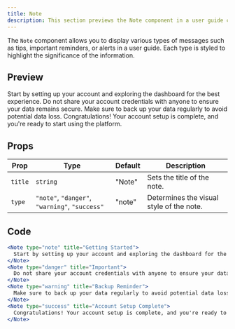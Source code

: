 ```yaml
---
title: Note
description: This section previews the Note component in a user guide context.
---
```


The `Note` component allows you to display various types of messages such as tips, important reminders, or alerts in a user guide. Each type is styled to highlight the significance of the information.

## Preview

<Note type="note" title="Getting Started">
  Start by setting up your account and exploring the dashboard for the best
  experience.
</Note>
<Note type="danger" title="Important">
  Do not share your account credentials with anyone to ensure your data remains
  secure.
</Note>
<Note type="warning" title="Backup Reminder">
  Make sure to back up your data regularly to avoid potential data loss.
</Note>
<Note type="success" title="Account Setup Complete">
  Congratulations! Your account setup is complete, and you're ready to start
  using the platform.
</Note>

## Props

| Prop    | Type                                           | Default | Description                              |
| ------- | ---------------------------------------------- | ------- | ---------------------------------------- |
| `title` | `string`                                       | "Note"  | Sets the title of the note.              |
| `type`  | `"note"`, `"danger"`, `"warning"`, `"success"` | "note"  | Determines the visual style of the note. |

## Code

```jsx
<Note type="note" title="Getting Started">
  Start by setting up your account and exploring the dashboard for the best experience.
</Note>
<Note type="danger" title="Important">
  Do not share your account credentials with anyone to ensure your data remains secure.
</Note>
<Note type="warning" title="Backup Reminder">
  Make sure to back up your data regularly to avoid potential data loss.
</Note>
<Note type="success" title="Account Setup Complete">
  Congratulations! Your account setup is complete, and you're ready to start using the platform.
</Note>
```
